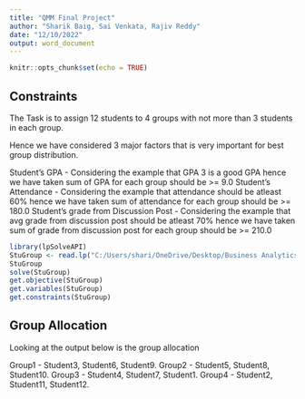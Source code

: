 ---
title: "QMM Final Project"
author: "Sharik Baig, Sai Venkata, Rajiv Reddy"
date: "12/10/2022"
output: word_document
---

```{r setup, include=FALSE}
knitr::opts_chunk$set(echo = TRUE)
```

## Constraints

The Task is to assign 12 students to 4 groups with not more than 3 students in each group.

Hence we have considered 3 major factors that is very important for best group distribution.

Student's GPA - Considering the example that GPA 3 is a good GPA hence we have taken sum of GPA for each group should be >= 9.0
Student's Attendance - Considering the example that attendance should be atleast 60% hence we have taken sum of attendance for each group should be >= 180.0
Student's grade from Discussion Post - Considering the example that avg grade from discussion post should be atleast 70% hence we have taken sum of grade from discussion post for each group should be >= 210.0

```{r students}
library(lpSolveAPI)
StuGroup <- read.lp("C:/Users/shari/OneDrive/Desktop/Business Analytics/QMM/QMM_Project_Group6/Group.lp")
StuGroup
solve(StuGroup)
get.objective(StuGroup)
get.variables(StuGroup)
get.constraints(StuGroup)
```

## Group Allocation

Looking at the output below is the group allocation

Group1 - Student3, Student6, Student9.
Group2 - Student5, Student8, Student10.
Group3 - Student4, Student7, Student1.
Group4 - Student2, Student11, Student12.

